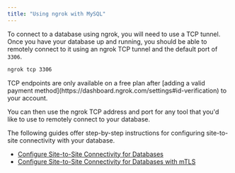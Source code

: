 ```yaml
---
title: "Using ngrok with MySQL"
---
```

To connect to a database using ngrok, you will need to use a TCP tunnel. Once you have your database up and running, you should be able to remotely connect to it using an ngrok TCP tunnel and the default port of `3306`.

```bash
ngrok tcp 3306
```

<Warning>
TCP endpoints are only available on a free plan after [adding a valid payment method](https://dashboard.ngrok.com/settings#id-verification) to your account.
</Warning>

You can then use the ngrok TCP address and port for any tool that you'd like to use to remotely connect to your database.

The following guides offer step-by-step instructions for configuring site-to-site connectivity with your database.

- [Configure Site-to-Site Connectivity for
  Databases](/guides/site-to-site-connectivity/)
- [Configure Site-to-Site Connectivity for Databases with mTLS](/guides/site-to-site-connectivity/)
